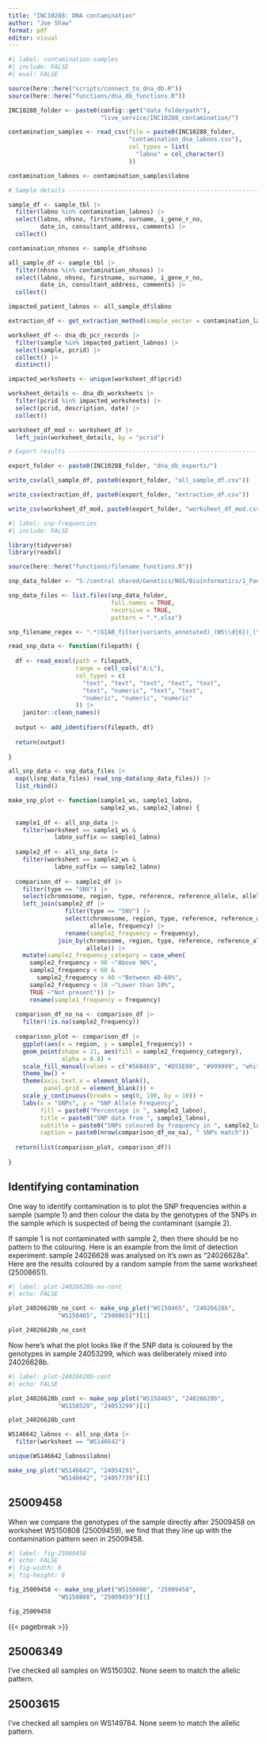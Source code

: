 ```yaml
---
title: "INC10288: DNA contamination"
author: "Joe Shaw"
format: pdf
editor: visual
---
```


```r
#| label: contamination-samples
#| include: FALSE
#| eval: FALSE

source(here::here("scripts/connect_to_dna_db.R"))
source(here::here("functions/dna_db_functions.R"))

INC10288_folder <- paste0(config::get("data_folderpath"),
                          "live_service/INC10288_contamination/")

contamination_samples <- read_csv(file = paste0(INC10288_folder,
                                  "contamination_dna_labnos.csv"),
                                  col_types = list(
                                    "labno" = col_character()
                                  ))

contamination_labnos <- contamination_samples$labno

# Sample details ----------------------------------------------------------

sample_df <- sample_tbl |> 
  filter(labno %in% contamination_labnos) |> 
  select(labno, nhsno, firstname, surname, i_gene_r_no,
         date_in, consultant_address, comments) |> 
  collect()

contamination_nhsnos <- sample_df$nhsno

all_sample_df <- sample_tbl |> 
  filter(nhsno %in% contamination_nhsnos) |> 
  select(labno, nhsno, firstname, surname, i_gene_r_no,
         date_in, consultant_address, comments) |> 
  collect()

impacted_patient_labnos <- all_sample_df$labno

extraction_df <- get_extraction_method(sample_vector = contamination_labnos)

worksheet_df <- dna_db_pcr_records |> 
  filter(sample %in% impacted_patient_labnos) |> 
  select(sample, pcrid) |> 
  collect() |> 
  distinct()

impacted_worksheets <- unique(worksheet_df$pcrid)

worksheet_details <- dna_db_worksheets |> 
  filter(pcrid %in% impacted_worksheets) |> 
  select(pcrid, description, date) |> 
  collect()

worksheet_df_mod <- worksheet_df |> 
  left_join(worksheet_details, by = "pcrid")

# Export results ----------------------------------------------------------

export_folder <- paste0(INC10288_folder, "dna_db_exports/")

write_csv(all_sample_df, paste0(export_folder, "all_sample_df.csv"))

write_csv(extraction_df, paste0(export_folder, "extraction_df.csv"))

write_csv(worksheet_df_mod, paste0(export_folder, "worksheet_df_mod.csv"))

```

```r
#| label: snp-frequencies
#| include: FALSE

library(tidyverse)
library(readxl)

source(here::here("functions/filename_functions.R"))

snp_data_folder <- "S:/central shared/Genetics/NGS/Bioinformatics/1_Pan-solid-Cancer/Contamination/AF_Frequency_data/"

snp_data_files <- list.files(snp_data_folder,
                             full.names = TRUE,
                             recursive = TRUE,
                             pattern = ".*.xlsx")

snp_filename_regex <- ".*(GIAB_filter|variants_annotated)_(WS\\d{6})_(\\d{8}).*"

read_snp_data <- function(filepath) {
  
  df <- read_excel(path = filepath,
                   range = cell_cols("A:L"),
                   col_types = c(
                     "text", "text", "text", "text", "text", 
                     "text", "numeric", "text", "text",
                     "numeric", "numeric", "numeric"
                   )) |> 
    janitor::clean_names() 
  
  output <- add_identifiers(filepath, df)
  
  return(output)
  
}

all_snp_data <- snp_data_files |> 
  map(\(snp_data_files) read_snp_data(snp_data_files)) |> 
  list_rbind()

make_snp_plot <- function(sample1_ws, sample1_labno,
                          sample2_ws, sample2_labno) {
  
  sample1_df <- all_snp_data |> 
    filter(worksheet == sample1_ws &
             labno_suffix == sample1_labno)
  
  sample2_df <- all_snp_data |> 
    filter(worksheet == sample2_ws &
             labno_suffix == sample2_labno)
                                        
  comparison_df <- sample1_df |> 
    filter(type == "SNV") |> 
    select(chromosome, region, type, reference, reference_allele, allele, frequency) |> 
    left_join(sample2_df |> 
                filter(type == "SNV") |> 
                select(chromosome, region, type, reference, reference_allele,
                       allele, frequency) |> 
                rename(sample2_frequency = frequency),
              join_by(chromosome, region, type, reference, reference_allele,
                      allele)) |> 
    mutate(sample2_frequency_category = case_when(
      sample2_frequency > 90 ~"Above 90%",
      sample2_frequency < 60 &
        sample2_frequency > 40 ~"Between 40-60%",
      sample2_frequency < 10 ~"Lower than 10%",
      TRUE ~"Not present")) |> 
      rename(sample1_frequency = frequency)
  
  comparison_df_no_na <- comparison_df |> 
    filter(!is.na(sample2_frequency))
  
  comparison_plot <- comparison_df |> 
    ggplot(aes(x = region, y = sample1_frequency)) +
    geom_point(shape = 21, aes(fill = sample2_frequency_category),
               alpha = 0.8) +
    scale_fill_manual(values = c("#56B4E9", "#D55E00", "#999999", "white")) +
    theme_bw() +
    theme(axis.text.x = element_blank(),
          panel.grid = element_blank()) +
    scale_y_continuous(breaks = seq(0, 100, by = 10)) +
    labs(x = "SNPs", y = "SNP Allele Frequency",
         fill = paste0("Percentage in ", sample2_labno),
         title = paste0("SNP data from ", sample1_labno),
         subtitle = paste0("SNPs coloured by frequency in ", sample2_labno),
         caption = paste0(nrow(comparison_df_no_na), " SNPs match"))
  
  return(list(comparison_plot, comparison_df))
  
}

```

## Identifying contamination

One way to identify contamination is to plot the SNP frequencies within a 
sample (sample 1) and then colour the data by the genotypes of the SNPs in 
the sample which 
is suspected of being the contaminant (sample 2).

If sample 1 is not contaminated with sample 2, then there should be no 
pattern to the colouring. Here is an example from the limit of detection 
experiment: sample 24026628 was analysed on it's own as "24026628a". Here are the
results coloured by a random sample from the same worksheet (25008651).

```r
#| label: plot-24026628b-no-cont
#| echo: FALSE

plot_24026628b_no_cont <- make_snp_plot("WS150465", "24026628b",
              "WS150465", "25008651")[1]

plot_24026628b_no_cont

```

Now here's what the plot looks like if the SNP data is coloured by the genotypes
in sample 24053299, which was deliberately mixed into 24026628b.

```r
#| label: plot-24026628b-cont
#| echo: FALSE

plot_24026628b_cont <- make_snp_plot("WS150465", "24026628b",
              "WS150529", "24053299")[1]

plot_24026628b_cont

```


```r

WS146642_labnos <- all_snp_data |> 
  filter(worksheet == "WS146642")

unique(WS146642_labnos$labno)

make_snp_plot("WS146642", "24054291",
              "WS146642", "24057739")[1]


```

## 25009458

When we compare the genotypes of the sample directly after 25009458 on worksheet WS150808 (25009459), we find that they line up with the contamination pattern seen in 25009458.

```r
#| label: fig-25009458
#| echo: FALSE
#| fig-width: 6
#| fig-height: 6

fig_25009458 <- make_snp_plot("WS150808", "25009458",
              "WS150808", "25009459")[1]

fig_25009458

```

{{< pagebreak >}}

## 25006349

I've checked all samples on WS150302. None seem to match the allelic pattern.

## 25003615

I've checked all samples on WS149784. None seem to match the allelic pattern.
